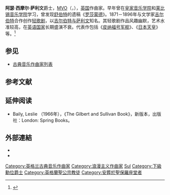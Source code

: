 {{noteTA
|1=zh-cn:阿瑟; zh-tw:亞瑟; zh-hk:亞瑟;
|2=zh-cn:萨利文; zh-tw:蘇利文; zh-hk:蘇利文;
|3=zh-cn:吉尔伯特; zh-tw:吉伯特;
}}
{{Expand English|fa=yes}}
{{Infobox classical
| 中文名 = 萨利文
| 画像 =Sir_Arthur_Seymour_Sullivan.jpg
| 附注 =      
| 原文名 = Arthur Seymour Sullivan
| 国别 = {{英國}}   
| 出生日期 = {{Birth date|1842|5|13}}
| 出生地 = {{英國}}[[伦敦|伦敦]]
| 逝世日期 = {{death date and age|1900|11|22|1842|5|13}}
| 逝世地 = {{英國}}伦敦
| 所属时期 = [[浪漫主义|浪漫主义]]
| 所属乐派 =  
| 擅长作品类型 = 轻歌剧，管弦乐
| 代表作 = 轻歌剧《日本天皇》《约兰特》《皮纳福号军舰》《艾达公主》《彭赞斯的海盗》，大提琴协奏曲，戏剧配乐《暴风雨》
| 师从 = 
| 学生 = [[达尔伯特|达尔伯特]]
| 官方网站 = 
}}

'''阿瑟·西摩尔·萨利文'''爵士，[[皇家维多利亚勋章|MVO]]（{{lang-en|Sir '''Arthur Seymour Sullivan'''}}，{{bd|1842年|5月13日|1900年|11月22日}}），[[英国|英国]]作曲家。早年曾在[[皇家音乐学院|皇家音乐学院]]和[[莱比锡音乐学院|莱比锡音乐学院]]学习，曾发现[[舒伯特|舒伯特]]的遗稿《[[罗莎蒙德|罗莎蒙德]]》。1871－1896年与文学家[[威廉·S·吉尔伯特|吉尔伯特]]合作创作[[轻歌剧|轻歌剧]]，以[[吉尔伯特与萨利文|吉尔伯特与萨利文]]知名。其轻歌剧作品风趣幽默，艺术水准较高，在[[英语国家|英语国家]]长期盛演不衰。代表作包括《[[皮纳福号军舰|皮纳福号军舰]]》、《[[日本天皇_(歌劇)|日本天皇]]》等。<ref>{{Cite web|title=Arthur Sullivan|url=https://www.britannica.com/biography/Arthur-Sullivan|accessdate=2019-11-05|publisher=Encyclopedia Britannica|language=en|archive-date=2021-05-20|archive-url=https://web.archive.org/web/20210520083246/https://www.britannica.com/biography/Arthur-Sullivan|dead-url=no}}</ref>

== 参见 ==
* [[古典音乐作曲家列表|古典音乐作曲家列表]]

== 参考文献 ==
<references />
==延伸阅读==
* Baily, Leslie （1966年），《The Gilbert and Sullivan Book》，新版本，出版社：London: Spring Books。

==外部連結==
{{Commons category|Arthur Sullivan}}
* {{UK National Archives ID}}
* {{librivox author | id=2952}}

{{Authority control}}

{{DEFAULTSORT:Sullivan, Arthur}}
[[Category:英格兰古典音乐作曲家|Category:英格兰古典音乐作曲家]]
[[Category:浪漫主义作曲家|Category:浪漫主义作曲家]]
[[Category:19世紀古典音樂作曲家|Sul]]
[[Category:下級勳位爵士|Category:下級勳位爵士]]
[[Category:英格蘭聖公宗教徒|Category:英格蘭聖公宗教徒]]
[[Category:安葬於聖保羅座堂者|Category:安葬於聖保羅座堂者]]